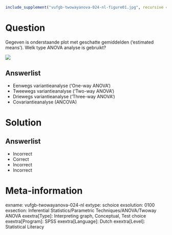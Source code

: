 ```{r, echo = FALSE, results = "hide"}
include_supplement("vufgb-twowayanova-024-nl-figure01.jpg", recursive = TRUE)
```

Question
========

Gegeven is onderstaande plot met geschatte gemiddelden (‘estimated means’). Welk type ANOVA analyse is gebruikt?

![](vufgb-twowayanova-024-nl-figure01.jpg)
  
Answerlist
----------
* Eenwegs variantieanalyse (‘One-way ANOVA’)
* Tweewegs variantieanalyse (‘Two-way ANOVA’)
* Driewegs variantieanalyse (‘Three-way ANOVA’)
* Covariantieanalyse (ANCOVA)

Solution
========

Answerlist
----------
* Incorrect
* Correct
* Incorrect
* Incorrect

Meta-information
================
exname: vufgb-twowayanova-024-nl
extype: schoice
exsolution: 0100
exsection: Inferential Statistics/Parametric Techniques/ANOVA/Twoway ANOVA
exextra[Type]: Interpreting graph, Conceptual, Test choice
exextra[Program]: SPSS
exextra[Language]: Dutch
exextra[Level]: Statistical Literacy